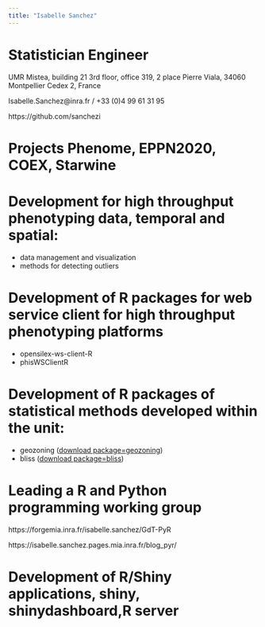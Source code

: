 ```yaml
---
title: "Isabelle Sanchez"
---
```



# Statistician Engineer

UMR Mistea, building 21 3rd floor, office 319, 2 place Pierre Viala, 34060 Montpellier Cedex 2, France

Isabelle.Sanchez@inra.fr / +33 (0)4 99 61 31 95
    
https://github.com/sanchezi

# Projects Phenome, EPPN2020, COEX, Starwine

# Development for high throughput phenotyping data, temporal and spatial:

* data management and visualization
* methods for detecting outliers

# Development of R packages for web service client for high throughput phenotyping platforms

* opensilex-ws-client-R
* phisWSClientR

# Development of R packages of statistical methods developed within the unit:

* geozoning ([download package=geozoning](https://github.com/hazaeljones/geozoning))
* bliss ([download package=bliss](https://github.com/pmgrollemund/bliss))

# Leading a R and Python programming working group

https://forgemia.inra.fr/isabelle.sanchez/GdT-PyR

https://isabelle.sanchez.pages.mia.inra.fr/blog_pyr/

# Development of R/Shiny applications, shiny, shinydashboard,R server